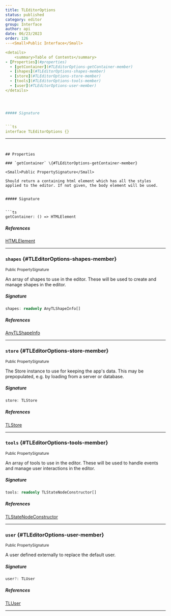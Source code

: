 ```yaml
---
title: TLEditorOptions
status: published
category: editor
group: Interface
author: api
date: 06/23/2023
order: 126
---<Small>Public Interface</Small>

<details>
	<summary>Table of Contents</summary>
- [Properties](#properties)
  - [getContainer](#TLEditorOptions-getContainer-member)
  - [shapes](#TLEditorOptions-shapes-member)
  - [store](#TLEditorOptions-store-member)
  - [tools](#TLEditorOptions-tools-member)
  - [user](#TLEditorOptions-user-member)
</details>




##### Signature


```ts
interface TLEditorOptions {}
```

---
```


## Properties

### `getContainer` \{#TLEditorOptions-getContainer-member}

<Small>Public PropertySignature</Small>

Should return a containing html element which has all the styles applied to the editor. If not given, the body element will be used.


##### Signature


```ts
getContainer: () => HTMLElement
```

##### References

[HTMLElement](/gen/HTMLElement-interface)

---

### `shapes` \{#TLEditorOptions-shapes-member}

<Small>Public PropertySignature</Small>

An array of shapes to use in the editor. These will be used to create and manage shapes in the editor.


##### Signature


```ts
shapes: readonly AnyTLShapeInfo[]
```

##### References

[AnyTLShapeInfo](/gen/editor/~AnyTLShapeInfo-type)

---

### `store` \{#TLEditorOptions-store-member}

<Small>Public PropertySignature</Small>

The Store instance to use for keeping the app's data. This may be prepopulated, e.g. by loading from a server or database.


##### Signature


```ts
store: TLStore
```

##### References

[TLStore](/gen/tlschema/TLStore-type)

---

### `tools` \{#TLEditorOptions-tools-member}

<Small>Public PropertySignature</Small>

An array of tools to use in the editor. These will be used to handle events and manage user interactions in the editor.


##### Signature


```ts
tools: readonly TLStateNodeConstructor[]
```

##### References

[TLStateNodeConstructor](/gen/editor/TLStateNodeConstructor-interface)

---

### `user` \{#TLEditorOptions-user-member}

<Small>Public PropertySignature</Small>

A user defined externally to replace the default user.


##### Signature


```ts
user?: TLUser
```

##### References

[TLUser](/gen/editor/~TLUser-interface)

---

